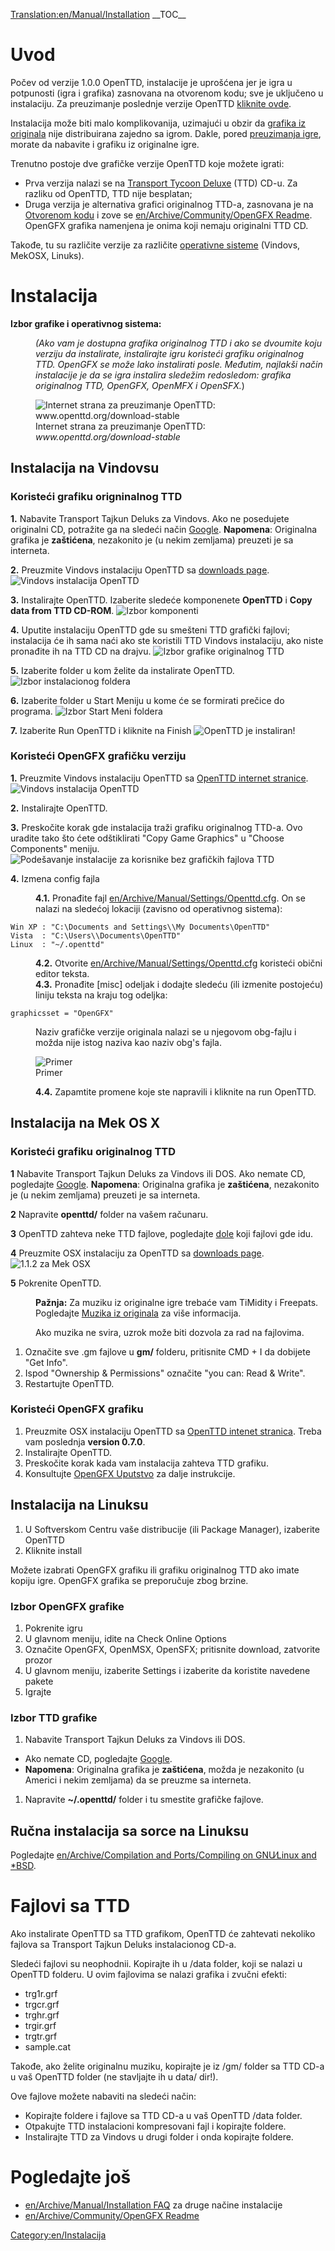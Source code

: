 [[Translation:en/Manual/Installation]]
{{sr/Sadržaj}}
__TOC__
=Uvod=
Počev od verzije 1.0.0 OpenTTD, instalacije je uprošćena jer je igra u potpunosti (igra i grafika) zasnovana na otvorenom kodu; sve je uključeno u instalaciju. Za preuzimanje poslednje verzije OpenTTD [http://www.openttd.org/download-stable kliknite ovde].

Instalacija može biti malo komplikovanija, uzimajući u obzir da [[en/Archive/Community/Base graphics|grafika iz originala]] nije distribuirana zajedno sa igrom. Dakle, pored [http://www.openttd.org/ preuzimanja igre], morate da nabavite i grafiku iz originalne igre.

Trenutno postoje dve grafičke verzije OpenTTD koje možete igrati:
* Prva verzija nalazi se na [http://en.wikipedia.org/wiki/Transport_Tycoon Transport Tycoon Deluxe] (TTD) CD-u. Za razliku od OpenTTD, TTD nije besplatan;
* Druga verzija je alternativa grafici originalnog TTD-a, zasnovana je na [http://en.wikipedia.org/wiki/Open_source Otvorenom kodu] i zove se [[en/Archive/Community/OpenGFX Readme]]. OpenGFX grafika namenjena je onima koji nemaju originalni TTD CD.

Takođe, tu su različite verzije za različite [[en/Archive/Compilation and Ports/Operating system|operativne sisteme]] (Vindovs, MekOSX, Linuks).

= Instalacija =
'''Izbor grafike i operativnog sistema:'''
:<p style="font-size: 90%">''(Ako vam je dostupna grafika originalnog TTD i ako se dvoumite koju verziju da instalirate,  instalirajte igru koristeći grafiku originalnog TTD. OpenGFX se može lako instalirati posle. Međutim, najlakši način instalacije je da se igra instalira sledežim redosledom: grafika originalnog TTD, OpenGFX, OpenMFX i OpenSFX.'')</p>

[[File:en/Manual/Installation 1a.png|frame|center|Internet strana za preuzimanje OpenTTD: ''www.openttd.org/download-stable'']]

== Instalacija na Vindovsu ==
===Koristeći grafiku origninalnog TTD===
'''1.''' Nabavite Transport Tajkun Deluks za Vindovs. Ako ne posedujete originalni CD, potražite ga na sledeći način [http://www.google.com/search?q=transport+tycoon+deluxe Google]. '''Napomena''': Originalna grafika je '''zaštićena''', nezakonito je (u nekim zemljama) preuzeti je sa interneta.

'''2.''' Preuzmite Vindovs instalaciju OpenTTD sa [http://www.openttd.org/download-stable downloads page].
[[File:en/Manual/Installation 1b.png|frame|center|Vindovs instalacija OpenTTD]]

'''3.''' Instalirajte OpenTTD. Izaberite sledeće komponenete '''OpenTTD''' i '''Copy data from TTD CD-ROM'''.
[[File:en/Manual/Installation 2.png|frame|center|Izbor komponenti]]

'''4.''' Uputite instalaciju OpenTTD gde su smešteni TTD grafički fajlovi; instalacija će ih sama naći ako ste koristili TTD Vindovs instalaciju, ako niste pronađite ih na TTD CD na drajvu.
[[File:en/Manual/Installation 3.png|frame|center|Izbor grafike originalnog TTD]]

'''5.''' Izaberite folder u kom želite da instalirate OpenTTD.
[[File:en/Manual/Installation 4.png|frame|center|Izbor instalacionog foldera]]

'''6.''' Izaberite folder u Start Meniju u kome će se formirati prečice do programa.
[[File:en/Manual/Installation 5.png|frame|center|Izbor Start Meni foldera]]

'''7.''' Izaberite Run OpenTTD i kliknite na Finish
[[File:en/Manual/Installation 6.png|frame|center|OpenTTD je instaliran!]]

===Koristeći OpenGFX grafičku verziju===
'''1.''' Preuzmite Vindovs instalaciju OpenTTD sa [http://www.openttd.org/ OpenTTD internet stranice].
[[File:en/Manual/Installation 1b.png|frame|center|Vindovs instalacija OpenTTD]]

'''2.''' Instalirajte OpenTTD.

'''3.''' Preskočite korak gde instalacija traži grafiku originalnog TTD-a. Ovo uradite tako što ćete odštiklirati "Copy Game Graphics" u "Choose Components" meniju.
[[File:en/Manual/Installation 2 gfx.png|frame|center|Podešavanje instalacije za korisnike bez grafičkih fajlova TTD]]

'''4.''' Izmena config fajla
:'''4.1.''' Pronađite fajl [[en/Archive/Manual/Settings/Openttd.cfg]]. On se nalazi na sledećoj lokaciji (zavisno od operativnog sistema):
 Win XP : "C:\Documents and Settings\<username>\My Documents\OpenTTD"
 Vista  : "C:\Users\<username>\Documents\OpenTTD"
 Linux  : "~/.openttd"
:'''4.2.''' Otvorite [[en/Archive/Manual/Settings/Openttd.cfg]] koristeći obični editor teksta.
:'''4.3.''' Pronađite [misc] odeljak i dodajte sledeću (ili izmenite postojeću) liniju teksta na kraju tog odeljka:
 graphicsset = "OpenGFX"
: Naziv grafičke verzije originala nalazi se u njegovom obg-fajlu i možda nije istog naziva kao naziv obg's fajla.
[[File:en/Manual/Installation 9 grx manual configuration cfg.png|frame|center|Primer]]
:'''4.4.''' Zapamtite promene koje ste napravili i kliknite na run OpenTTD.


== Instalacija na Mek OS X ==
{{en/Note| 1=Ne postoje zvanične binarne datoteke za Mek OS X za 1.0.x branch. Međutim, podrška je nastavljena za 1.1.x branch,tako da Vas  molimo da preuzmete poslednje '''zvanične''' testne binarne datoteke (trenutno 1.1.0 beta5) da budete sigurni da su preostale greške otklonjene}}
===Koristeći grafiku originalnog TTD===
'''1''' Nabavite Transport Tajkun Deluks za Vindovs ili DOS. Ako nemate CD, pogledajte [http://www.google.com/search?q=transport+tycoon+deluxe Google]. '''Napomena''': Originalna grafika je '''zaštićena''', nezakonito je (u nekim zemljama) preuzeti je sa interneta.

'''2''' Napravite '''openttd/''' folder na vašem računaru.

'''3''' OpenTTD zahteva neke TTD fajlove, pogledajte [[#files-from-ttd|dole]] koji fajlovi gde idu.

'''4''' Preuzmite OSX instalaciju za OpenTTD sa [http://www.openttd.org/download-stable downloads page].
[[File:en/Manual/Installation 1b osx.png|frame|center|1.1.2 za Mek OSX]]

'''5''' Pokrenite OpenTTD.


:'''Pažnja:''' Za muziku iz originalne igre trebaće vam TiMidity i Freepats. Pogledajte [[en/Archive/Compilation and Ports/Compiling on GNU∕Linux and *BSD#playing-the-soundtrack|Muzika iz originala]] za više informacija.


:Ako muzika ne svira, uzrok može biti dozvola za rad na fajlovima.
#Označite sve .gm fajlove u '''gm/''' folderu, pritisnite CMD + I da dobijete "Get Info".
#Ispod "Ownership & Permissions" označite "you can: Read & Write".
#Restartujte OpenTTD.

===Koristeći OpenGFX grafiku===
# Preuzmite OSX instalaciju OpenTTD sa [http://www.openttd.org/ OpenTTD intenet stranica]. Treba vam poslednja '''version 0.7.0'''.
# Instalirajte OpenTTD.
# Preskočite korak kada vam instalacija zahteva TTD grafiku.
# Konsultujte [[en/Archive/Community/OpenGFX Readme#manually-installing-opengfx|OpenGFX Uputstvo]] za dalje instrukcije.

== Instalacija na Linuksu ==

#U Softverskom Centru vaše distribucije (ili Package Manager), izaberite OpenTTD
#Kliknite install

Možete izabrati OpenGFX grafiku ili grafiku originalnog TTD ako imate kopiju igre.
OpenGFX grafika se preporučuje zbog brzine.

===Izbor OpenGFX grafike===
#Pokrenite igru
#U glavnom meniju, idite na Check Online Options
#Označite OpenGFX, OpenMSX, OpenSFX; pritisnite download, zatvorite prozor
#U glavnom meniju, izaberite Settings i izaberite da koristite navedene pakete
#Igrajte

===Izbor TTD grafike===
#Nabavite Transport Tajkun Deluks za Vindovs ili DOS.  
* Ako nemate CD, pogledajte [http://www.google.com/search?q=transport+tycoon+deluxe Google]. 
*'''Napomena''': Originalna grafika je '''zaštićena''', možda je nezakonito (u Americi i nekim zemljama) da se preuzme sa interneta.
#Napravite '''~/.openttd/''' folder i tu smestite grafičke fajlove.

== Ručna instalacija sa sorce na Linuksu ==
Pogledajte [[en/Archive/Compilation and Ports/Compiling on GNU∕Linux and *BSD]].

= Fajlovi sa TTD=
Ako instalirate OpenTTD sa TTD grafikom, OpenTTD će zahtevati nekoliko fajlova sa Transport Tajkun Deluks instalacionog CD-a.

Sledeći fajlovi su neophodnii. Kopirajte ih u /data folder, koji se nalazi u OpenTTD folderu. U ovim fajlovima se nalazi grafika i zvučni efekti:
* trg1r.grf
* trgcr.grf
* trghr.grf
* trgir.grf
* trgtr.grf
* sample.cat


Takođe, ako želite originalnu muziku, kopirajte je iz /gm/ folder sa TTD CD-a u vaš OpenTTD folder (ne stavljajte ih u data/ dir!).


Ove fajlove možete nabaviti na sledeći način:
* Kopirajte foldere i fajlove sa TTD CD-a u vaš OpenTTD /data folder.
* Otpakujte TTD instalacioni kompresovani fajl i kopirajte foldere.
* Instalirajte TTD za Vindovs u drugi folder i onda kopirajte foldere.

= Pogledajte još=
* [[en/Archive/Manual/Installation FAQ]] za druge načine instalacije
* [[en/Archive/Community/OpenGFX Readme]]

[[Category:en/Instalacija]]